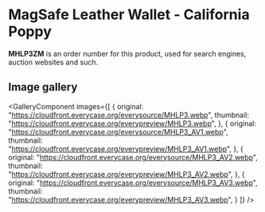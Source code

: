 
# MagSafe Leather Wallet - California Poppy

<Callout type='info' emoji='👉🏻'>**MHLP3ZM** is an order number for this product, used for search engines, auction websites and such.</Callout>

## Image gallery

<GalleryComponent
    images={[
      {
        original: "https://cloudfront.everycase.org/everysource/MHLP3.webp",
        thumbnail: "https://cloudfront.everycase.org/everypreview/MHLP3.webp",
      },
      {
        original: "https://cloudfront.everycase.org/everysource/MHLP3_AV1.webp",
        thumbnail: "https://cloudfront.everycase.org/everypreview/MHLP3_AV1.webp",
      },
      {
        original: "https://cloudfront.everycase.org/everysource/MHLP3_AV2.webp",
        thumbnail: "https://cloudfront.everycase.org/everypreview/MHLP3_AV2.webp",
      },
      {
        original: "https://cloudfront.everycase.org/everysource/MHLP3_AV3.webp",
        thumbnail: "https://cloudfront.everycase.org/everypreview/MHLP3_AV3.webp",
      }
    ]}
  />
